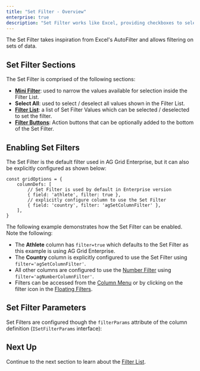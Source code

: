 ```yaml
---
title: "Set Filter - Overview"
enterprise: true
description: "Set Filter works like Excel, providing checkboxes to select values from a set."
---
```


The Set Filter takes inspiration from Excel's AutoFilter and allows filtering on sets of data.

<image-caption src="filter-set/resources/set-filter.png" alt="Set Filter" width="28rem" centered="true"></image-caption>

## Set Filter Sections

The Set Filter is comprised of the following sections:

- **[Mini Filter](/filter-set-mini-filter/)**: used to narrow the values available for selection inside the Filter List.
- **Select All**: used to select / deselect all values shown in the Filter List.
- **[Filter List](/filter-set-filter-list/)**: a list of Set Filter Values which can be selected / deselected to set the filter.
- **[Filter Buttons](/filter-applying/#apply-clear-reset-and-cancel-buttons)**: Action buttons that can be optionally added to the bottom of the Set Filter.

## Enabling Set Filters

The Set Filter is the default filter used in AG Grid Enterprise, but it can also be explicitly configured as shown below:

```
const gridOptions = {
    columnDefs: [
        // Set Filter is used by default in Enterprise version
        { field: 'athlete', filter: true },
        // explicitly configure column to use the Set Filter
        { field: 'country', filter: 'agSetColumnFilter' },
    ],
}
```

The following example demonstrates how the Set Filter can be enabled. Note the following:

- The **Athlete** column has `filter=true` which defaults to the Set Filter as this example is using AG Grid Enterprise.
- The **Country** column is explicitly configured to use the Set Filter using `filter='agSetColumnFilter'`.
- All other columns are configured to use the [Number Filter](/filter-number/) using `filter='agNumberColumnFilter'`.
- Filters can be accessed from the [Column Menu](/column-menu/) or by clicking on the filter icon in the [Floating Filters](/floating-filters/).

<GridExampleRunner title='Enabling Set Filters' name='enabling-set-filters' type='generated' options='{ "enterprise": true, "exampleHeight": 565, "modules": ["clientside", "setfilter", "menu", "columnpanel"] }'></GridExampleRunner>

## Set Filter Parameters

Set Filters are configured though the `filterParams` attribute of the column definition (`ISetFilterParams` interface):

<interface-documentation interfaceName='ISetFilterParams' overrideSrc='filter-set/resources/set-filter-params.json' config='{"description":"", "sortAlphabetically":"true"}'></interface-documentation>

## Next Up

Continue to the next section to learn about the [Filter List](/filter-set-filter-list/).
